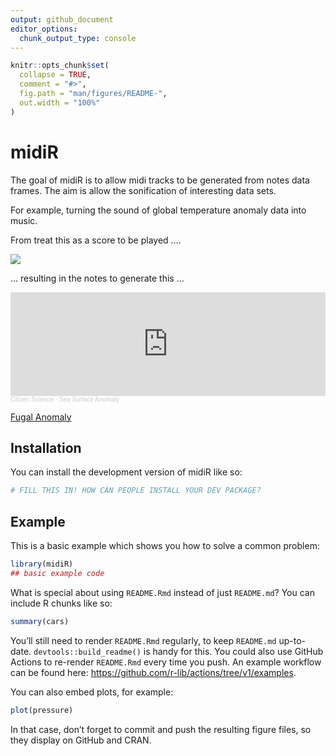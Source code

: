```yaml
---
output: github_document
editor_options: 
  chunk_output_type: console
---
```


<!-- README.md is generated from README.Rmd. Please edit that file -->

```r
knitr::opts_chunk$set(
  collapse = TRUE,
  comment = "#>",
  fig.path = "man/figures/README-",
  out.width = "100%"
)
```

# midiR

<!-- badges: start -->

<!-- badges: end -->

The goal of midiR is to allow midi tracks to be generated from notes data frames. The aim is allow the sonification of interesting data sets.

For example, turning the sound of global temperature anomaly data into music.

From treat this as a score to be played ....

![](man/figures/Latest-Stripes-GBR-sst-month.png)

... resulting in the notes to generate this ...

<iframe width="100%" height="166" scrolling="no" frameborder="no" allow="autoplay" src="https://w.soundcloud.com/player/?url=https%3A//api.soundcloud.com/tracks/1332712327&color=%234c9784&auto_play=false&hide_related=false&show_comments=true&show_user=true&show_reposts=false&show_teaser=true"></iframe><div style="font-size: 10px; color: #cccccc;line-break: anywhere;word-break: normal;overflow: hidden;white-space: nowrap;text-overflow: ellipsis; font-family: Interstate,Lucida Grande,Lucida Sans Unicode,Lucida Sans,Garuda,Verdana,Tahoma,sans-serif;font-weight: 100;"><a href="https://soundcloud.com/citizen-science-2799538" title="Citizen Science" target="_blank" style="color: #cccccc; text-decoration: none;">Citizen Science</a> · <a href="https://soundcloud.com/citizen-science-2799538/reef-anomaly" title="Sea Surface Anomaly" target="_blank" style="color: #cccccc; text-decoration: none;">Sea Surface Anomaly</a></div>

[Fugal Anomaly](https://soundcloud.com/citizen-science-2799538/reef-anomaly)

## Installation

You can install the development version of midiR like so:

``` r
# FILL THIS IN! HOW CAN PEOPLE INSTALL YOUR DEV PACKAGE?
```

## Example

This is a basic example which shows you how to solve a common problem:

```r
library(midiR)
## basic example code
```

What is special about using `README.Rmd` instead of just `README.md`? You can include R chunks like so:

```r
summary(cars)
```

You'll still need to render `README.Rmd` regularly, to keep `README.md` up-to-date. `devtools::build_readme()` is handy for this. You could also use GitHub Actions to re-render `README.Rmd` every time you push. An example workflow can be found here: <https://github.com/r-lib/actions/tree/v1/examples>.

You can also embed plots, for example:

```r
plot(pressure)
```

In that case, don't forget to commit and push the resulting figure files, so they display on GitHub and CRAN.
